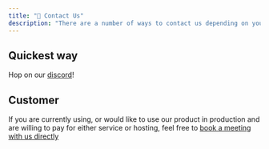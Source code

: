 ```yaml
---
title: "🎤 Contact Us"
description: "There are a number of ways to contact us depending on your needs"
---
```


## Quickest way

Hop on our [discord](https://discord.anarchy.ai/)!

## Customer

If you are currently using, or would like to use our product in production and are willing to pay for either service or hosting, 
feel free to [book a meeting with us directly](https://calendly.com/anarchy-ai/customer-call)
